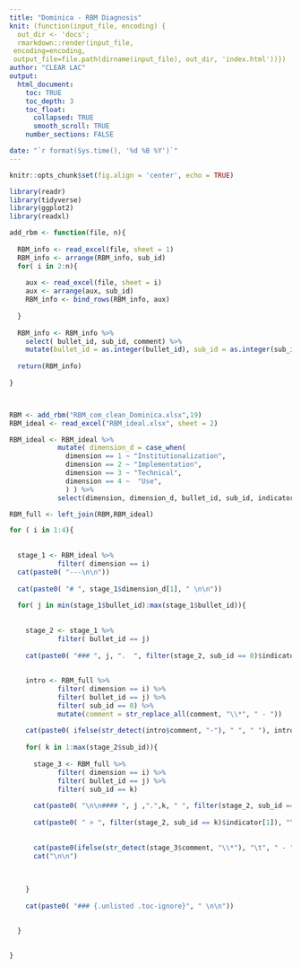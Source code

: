 ```yaml
---
title: "Dominica - RBM Diagnosis"
knit: (function(input_file, encoding) {
  out_dir <- 'docs';
  rmarkdown::render(input_file,
 encoding=encoding,
 output_file=file.path(dirname(input_file), out_dir, 'index.html'))})
author: "CLEAR LAC"
output: 
  html_document:
    toc: TRUE
    toc_depth: 3
    toc_float: 
      collapsed: TRUE
      smooth_scroll: TRUE
    number_sections: FALSE

date: "`r format(Sys.time(), '%d %B %Y')`"
---
```



```r
knitr::opts_chunk$set(fig.align = 'center', echo = TRUE)

```

```r
library(readr)
library(tidyverse)
library(ggplot2)
library(readxl)

add_rbm <- function(file, n){
  
  RBM_info <- read_excel(file, sheet = 1)
  RBM_info <- arrange(RBM_info, sub_id)
  for( i in 2:n){
    
    aux <- read_excel(file, sheet = i)
    aux <- arrange(aux, sub_id)
    RBM_info <- bind_rows(RBM_info, aux)
    
  }
  
  RBM_info <- RBM_info %>% 
    select( bullet_id, sub_id, comment) %>% 
    mutate(bullet_id = as.integer(bullet_id), sub_id = as.integer(sub_id)) 
  
  return(RBM_info)
  
}



RBM <- add_rbm("RBM_com_clean_Dominica.xlsx",19)
RBM_ideal <- read_excel("RBM_ideal.xlsx", sheet = 2)

RBM_ideal <- RBM_ideal %>%  
            mutate( dimension_d = case_when(  
              dimension == 1 ~ "Institutionalization",
              dimension == 2 ~ "Implementation",
              dimension == 3 ~ "Technical",
              dimension == 4 ~  "Use",
              ) ) %>% 
            select(dimension, dimension_d, bullet_id, sub_id, indicator, label) 

RBM_full <- left_join(RBM,RBM_ideal)


```



```r

for ( i in 1:4){
  
  
  stage_1 <- RBM_ideal %>% 
            filter( dimension == i)
  cat(paste0( "---\n\n"))
  
  cat(paste0( "# ", stage_1$dimension_d[1], " \n\n"))
  
  for( j in min(stage_1$bullet_id):max(stage_1$bullet_id)){
    
    
    stage_2 <- stage_1 %>% 
            filter( bullet_id == j)
    
    cat(paste0( "### ", j, ".  ", filter(stage_2, sub_id == 0)$indicator[1], " {.tabset .tabset-pills} \n\n"))
    
    
    intro <- RBM_full %>% 
            filter( dimension == i) %>% 
            filter( bullet_id == j) %>% 
            filter( sub_id == 0) %>%
            mutate(comment = str_replace_all(comment, "\\*", " - "))
    
    cat(paste0( ifelse(str_detect(intro$comment, "-"), " ", " "), intro$comment, sep = "\n\n"  ))
    
    for( k in 1:max(stage_2$sub_id)){
      
      stage_3 <- RBM_full %>% 
            filter( dimension == i) %>% 
            filter( bullet_id == j) %>% 
            filter( sub_id == k)
      
      cat(paste0( "\n\n#### ", j ,".",k, " ", filter(stage_2, sub_id == k)$label[1], " {-} \n\n"))
      
      cat(paste0( " > ", filter(stage_2, sub_id == k)$indicator[1]), "\n\n")
      
      
      cat(paste0(ifelse(str_detect(stage_3$comment, "\\*"), "\t", " - "), stage_3$comment ), sep = "\n\n")
      cat("\n\n")
      
      
      
    }
    
    cat(paste0( "### {.unlisted .toc-ignore}", " \n\n"))
    
    
  }
  

}


```


